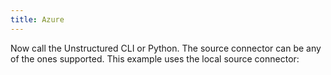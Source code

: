 ```yaml
---
title: Azure
---
```



<NewDocument />


<SharedAzure />

Now call the Unstructured CLI or Python. The source connector can be any of the ones supported. This example uses the local source connector:


<CodeGroup>

  <AzureAPISh />

  <AzureAPIPyV2 />

  <AzureAPIPyV1 />

</CodeGroup>


<SharedPartitionByAPIOSS/>